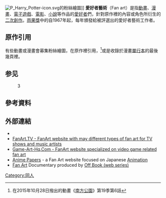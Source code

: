 {{expand english|time=2015-10-30T10:47:20+00:00}}

[[File:P_Harry_Potter-icon.svg|thumb]]的粉絲繪圖]]
'''愛好者藝術'''（Fan art）是指[[動畫|動畫]]、[[漫畫|漫畫]]、[[電子遊戲|電子遊戲]]、[[電影|電影]]、[[小說|小說]]等作品的[[愛好者|愛好者]]們，針對原作裡的內容或角色所衍生的[[二次創作|二次創作]]。[[雨果獎|雨果獎]]中的{{link-en|雨果最佳粉絲藝術家獎|Hugo Award for Best Fan Artist}}自1967年起，每年頒發給被評選出的愛好者藝術工作者。

==原作引用==
有些動畫或漫畫會募集粉絲繪圖，在原作裡引用，<ref>在2015年10月28日撥出的動畫《[[南方公園|南方公園]]》第19季第6話{{link-en|Tweek x Craig|Tweek x Craig}}</ref>或是收錄於漫畫[[單行本|單行本]]的最後幾頁裡。

==参见==
:3

==參考資料==
{{reflist}}

==外部連結==
{{Commons cat|Fan art}}
*{{Cite web  | last = Riendeau  | first = Danielle  | title = Fan Art Empowers Queer Women  | publisher = After Ellen  | date = 18 February 2009  | url = http://www.afterellen.com/internet/2009/2/lesbian-fan-art  | accessdate = 28 November 2009  | deadurl = yes  | archiveurl = https://web.archive.org/web/20090317075531/http://www.afterellen.com/internet/2009/2/lesbian-fan-art  | archivedate = 2009年3月17日  }}
* [http://fanart.tv FanArt.TV - FanArt website with may different types of fan art for TV shows and music artists] {{Wayback|url=http://fanart.tv/ |date=20210320012313 }}
* [http://www.game-art-hq.com/ Game-Art-Hq.Com - FanArt website specialized on video game related fan art] {{Wayback|url=http://www.game-art-hq.com/ |date=20121026035412 }}
* [http://animepapers.org/ Anime Papers] {{Wayback|url=http://animepapers.org/ |date=20210131055149 }} - a Fan Art website focused on Japanese [[Anime|Animation]]
* [http://video.pbs.org/video/2230759496 Fan Art] {{Wayback|url=http://video.pbs.org/video/2230759496 |date=20150225104539 }}  Documentary produced by [[Off_Book_(web_series)|Off Book (web series)]]
{{爱好者}}
[[Category:同人|Category:同人]]
